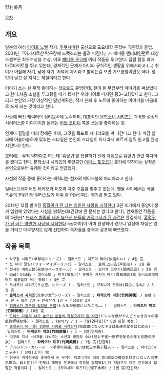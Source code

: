 野村美月

[[목차]]

== 개요 ==
일본의 여성 [[라이트 노벨]] 작가. [[후쿠시마]]현 출신으로 도요대학 문학부 국문학과 졸업. 2001년 『아카시로산 탁구장에 노랫소리는 울려 퍼진다』가 패미통 엔터테인먼트 대상 소설부문 최우수상을 수상, 이후 [[패미통 문고]]에 여러 작품을 투고한다. 집필 활동 외에 아르바이트를 뛰고 있는데, 경제적인 문제가 아니라 규칙적인 생활을 위해서라고.(…) 취미가 아침에 자기, 낮에 자기, 저녁에 자기라고 밝히는걸 보면 게으름뱅이인듯 하다. 혈압이 낮고 잘 지치는 체질이라고 한다.

이야기 쓰는 걸 무척 좋아하는 것으로도 유명한데, 철이 들 무렵부터 이야기를 써왔었다고 한다.처음 소설을 투고했을 때가 15세[* 우리나이로 따지면 중3~고1]였다고 한다. 그리고 본인의 가장 이상적인 말년계획은, 작가 은퇴 후 노트에 좋아하는 이야기를 마음대로 쓰게 되는 것이라고 한다.

사랑에 빠진 캐릭터의 심리묘사에 능숙하며, 대표작인 [[문학소녀 시리즈]]는 과격한 설정의 시리어스한 이야기지만 본래는 [[러브 코미디]] 쪽을 쓰는걸 좋아하는 듯.

언제나 결말을 미리 정해둔 후에, 그것을 목표로 시나리오를 써 나간다고 한다. 마감 날짜에 아슬아슬하게 맞추는 스타일은 본인의 스타일이 아니라서 빠르게 일찍 원고를 완성시킨다고 한다.

호러에는 무척 약하다고 하는데 '흡혈귀'를 집필하기 전에 처음으로 흡혈귀 관련 미디어를 봤다고 한다. 문학소녀 시리즈의 주인공인 [[아마노 토오코]]가 호러에 약하다는 설정은 본인으로부터 유래된 것이라고 언급했다.

자신의 작품 중에 좋아하는 캐릭터는 천사의 베이스볼의 마리아라고 한다.

일러스트레이터인 타케오카 미호와 자주 호흡을 맞추고 있는데, 팬들 사이에서는 작품 특유의 분위기와 일러스트가 아주 잘 어울린다는 평가를 받고 있다.

2014년 12월 발매된 [[흡혈귀가 된 너는 영원한 사랑을 시작한다]] 3권 후기에서 종양이 생겨 입원해 있었다는 사실을 밝혔는데(건강에 큰 문제는 없다고 한다), 연재중인 작품들의 4권분[* [[드레스 차림의 내가 높으신 분들의 가정교사가 된 사건]]은 완결까지, [[흡혈귀가 된 너는 영원한 사랑을 시작한다]] 5권까지]이 이미 완성되어 있으니 일정에 차질은 없을 거라고 아무렇지도 않게 선언하여 독자들을 충격과 공포에 빠뜨렸다.

== 작품 목록 == 
 * 탁구장 시리즈(卓球場シリーズ) - 일러스트 ; 이즈미 레이(依澄れい) / 4권 完
 * 포 마이 달링!(フォーマイダーリン!) - 일러스트 ; [[토베 스나호]](戸部淑) / 1권 完
 * 천사의 베이스볼(天使のベースボール) - 일러스트 ; 오자키 코우키(尾崎弘宜) / 3권 完
 * Bad! Daddy - 일러스트 ; 렌가(煉瓦)[* 본명은 키지마 렌가(貴島煉瓦)로 일러스트레이터로 활동할때 쓰는 명의] / 4권 完
 * 우사코이 시리즈(うさ恋。シリーズ ) - 일러스트 ; 모리나가 코로네(森永こるね) / 5권 完
 * '''[[문학소녀 시리즈]]'''(文学少女”シリーズ) - 일러스트 ; '''타케오카 미호(竹岡美穂)''' / 본편 8권 完 + 외전 7권 + 반숙작가 1권 + 추상화랑 2권
 * [[히카루가 지구에 있었을 무렵]](ヒカルが地球にいたころ…… ) - 일러스트 ; '''타케오카 미호(竹岡美穂)''' / 10권 完
 * [[드레스 차림의 내가 높으신 분들의 가정교사가 된 사건]](ドレスな僕がやんごとなき方々の家庭教師様な件) - 일러스트 ; karory / 1 ~ 7권(연재중)[* 8권 완결 예정.]
 * [[흡혈귀가 된 너는 영원한 사랑을 시작한다]](吸血鬼になったキミは永遠の愛をはじめる) - 일러스트 ; '''타케오카 미호(竹岡美穂)''' / 1 ~ 3권(연재중)
 * 리쿠와 치세 ~세계를 나눠주는 소년과 별장의 소녀(陸と千星～世界を配る少年と別荘の少女) - 일러스트 ; '''타케오카 미호(竹岡美穂)''' / 1권 完(단편작)
 * アルジャン・カレール　〜革命の英雄、或いは女王の菓子職人〜 - 일러스트 ; 마냐코(マニャ子) / 상하(上下) 完
 * 친구의 여자친구를 좋아하게 된 무카이 히로나기의 죄와 벌(親友の彼女を好きになった向井弘凪の、罪と罰)[* 언제나 패미통 문고에서 작품을 집필했었는데 처음으로 다른 문고에서 집필한 작품이다.] - 일러스트 ; [카와시타 미즈키](河下水希) / 1권 完(단편작)
